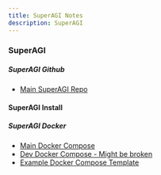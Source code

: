 ```yaml
---
title: SuperAGI Notes
description: SuperAGI
---
```


### SuperAGI

##### SuperAGI Github

- [Main SuperAGI Repo](https://github.com/TransformerOptimus/SuperAGI)


#### SuperAGI Install

##### SuperAGI Docker

- [Main Docker Compose](https://github.com/TransformerOptimus/SuperAGI/blob/main/docker-compose.yaml)
- [Dev Docker Compose - Might be broken](https://github.com/TransformerOptimus/SuperAGI/blob/main/docker-compose-dev.yaml)
- [Example Docker Compose Template](https://github.com/TransformerOptimus/SuperAGI/blob/main/docker-compose.image.example.yaml)
